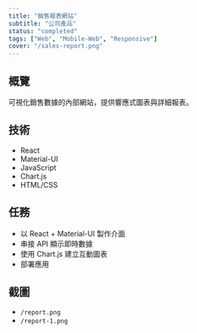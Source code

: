 ```yaml
---
title: "銷售報表網站"
subtitle: "公司產品"
status: "completed"
tags: ["Web", "Mobile-Web", "Responsive"]
cover: "/sales-report.png"
---
```


## 概覽

可視化銷售數據的內部網站，提供響應式圖表與詳細報表。

## 技術

- React
- Material-UI
- JavaScript
- Chart.js
- HTML/CSS

## 任務

- 以 React + Material-UI 製作介面
- 串接 API 顯示即時數據
- 使用 Chart.js 建立互動圖表
- 部署應用

## 截圖

- `/report.png`
- `/report-1.png`
